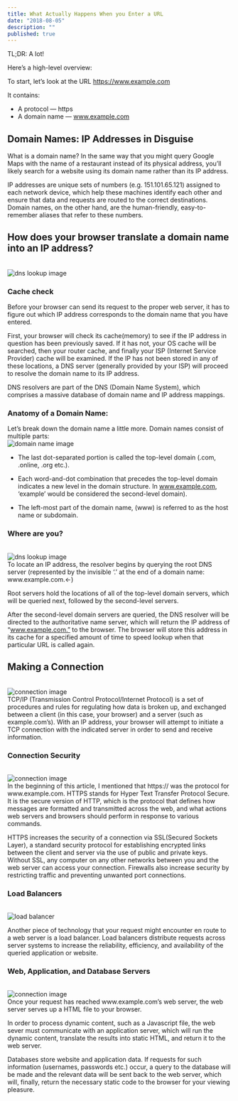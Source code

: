 ```yaml
---
title: What Actually Happens When you Enter a URL
date: "2018-08-05"
description: ""
published: true
---
```


TL;DR: A lot!

Here’s a high-level overview:

To start, let’s look at the URL https://www.example.com

It contains:
- A protocol — https
- A domain name — www.example.com

## Domain Names: IP Addresses in Disguise
What is a domain name? In the same way that you might query Google Maps with the name of a restaurant instead of its physical address, you’ll likely search for a website using its domain name rather than its IP address.

IP addresses are unique sets of numbers (e.g. 151.101.65.121) assigned to each network device, which help these machines identify each other and ensure that data and requests are routed to the correct destinations. Domain names, on the other hand, are the human-friendly, easy-to-remember aliases that refer to these numbers.


## How does your browser translate a domain name into an IP address?

<br/>
<img src="./static/bp-url-1.png" alt="dns lookup image"/>
<br/>

### Cache check
Before your browser can send its request to the proper web server, it has to figure out which IP address corresponds to the domain name that you have entered.

First, your browser will check its cache(memory) to see if the IP address in question has been previously saved. If it has not, your OS cache will be searched, then your router cache, and finally your ISP (Internet Service Provider) cache will be examined. If the IP has not been stored in any of these locations, a DNS server (generally provided by your ISP) will proceed to resolve the domain name to its IP address.

DNS resolvers are part of the DNS (Domain Name System), which comprises a massive database of domain name and IP address mappings.

### Anatomy of a Domain Name:
Let’s break down the domain name a little more. Domain names consist of multiple parts:
<br/>
<img src="./static/bp-url-2.png" alt="domain name image"/>
<br/>
- The last dot-separated portion is called the top-level domain (.com, .online, .org etc.).

- Each word-and-dot combination that precedes the top-level domain indicates a new level in the domain structure. In www.example.com, ‘example’ would be considered the second-level domain).

- The left-most part of the domain name, (www) is referred to as the host name or subdomain.

### Where are you?
<br/>
<img src="./static/bp-url-3.png" alt="dns lookup image"/>
<br/>
To locate an IP address, the resolver begins by querying the root DNS server (represented by the invisible ‘.’ at the end of a domain name: www.example.com.←)

Root servers hold the locations of all of the top-level domain servers, which will be queried next, followed by the second-level servers.

After the second-level domain servers are queried, the DNS resolver will be directed to the authoritative name server, which will return the IP address of “www.example.com.” to the browser. The browser will store this address in its cache for a specified amount of time to speed lookup when that particular URL is called again.

## Making a Connection
<br/>
<img src="./static/bp-url-4.png" alt="connection image"/>
<br/>
TCP/IP (Transmission Control Protocol/Internet Protocol) is a set of procedures and rules for regulating how data is broken up, and exchanged between a client (in this case, your browser) and a server (such as example.com’s). With an IP address, your browser will attempt to initiate a TCP connection with the indicated server in order to send and receive information.

### Connection Security
<br/>
<img src="./static/bp-url-5.png" alt="connection image"/>
<br/>
In the beginning of this article, I mentioned that https:// was the protocol for www.example.com. HTTPS stands for Hyper Text Transfer Protocol Secure. It is the secure version of HTTP, which is the protocol that defines how messages are formatted and transmitted across the web, and what actions web servers and browsers should perform in response to various commands.

HTTPS increases the security of a connection via SSL(Secured Sockets Layer), a standard security protocol for establishing encrypted links between the client and server via the use of public and private keys. Without SSL, any computer on any other networks between you and the web server can access your connection.
Firewalls also increase security by restricting traffic and preventing unwanted port connections.

### Load Balancers
<br/>
<img src="./static/bp-url-6.png" alt="load balancer"/>
<br/>

Another piece of technology that your request might encounter en route to a web server is a load balancer. Load balancers distribute requests across server systems to increase the reliability, efficiency, and availability of the queried application or website.

### Web, Application, and Database Servers
<br/>
<img src="./static/bp-url-7.jpg" alt="connection image"/>
<br/>
Once your request has reached www.example.com’s web server, the web server serves up a HTML file to your browser.

In order to process dynamic content, such as a Javascript file, the web sever must communicate with an application server, which will run the dynamic content, translate the results into static HTML, and return it to the web server.

Databases store website and application data. If requests for such information (usernames, passwords etc.) occur, a query to the database will be made and the relevant data will be sent back to the web server, which will, finally, return the necessary static code to the browser for your viewing pleasure.
